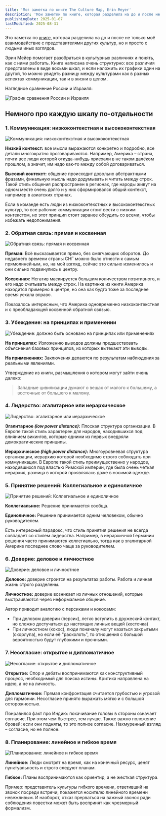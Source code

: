 ```yaml
---
title: 'Моя заметка по книге The Culture Map, Erin Meyer'
description: 'Мои заметки по книге, которая разделила на до и после не только моё взаимодействие с представителями других культур, но и просто с людьми иных взглядов.'
publishingDate: 2025-01-07
lastModified: 2025-08-31
---
```


Это заметка по [книге](https://www.goodreads.com/book/show/22085568-the-culture-map), которая разделила на до и после не только моё взаимодействие с представителями других культур, но и просто с людьми иных взглядов.

Эрин Мейер помогает разобраться в культурных различиях и понять, как с ними работать. Книга написана очень структурно: все различия представлены в виде восьми шкал, и если наложить их графики один на другой, то можно увидеть разницу между культурами как в разных аспектах коммуникации, так и в жизни в целом.

Наглядное сравнение России и Израиля:

![График сравнения России и Израиля](../../../shared/assets/images/notes/the-culture-map_russia-israel.jpg)

## Немного про каждую шкалу по-отдельности

### 1. Коммуникация: низкоконтекстная и высококонтекстная

![Коммуникация: низкоконтекстная и высококонтекстная](../../../shared/assets/images/notes/the-culture-map_communicating.jpg)

**Низкий контекст:** все мысли выражаются конкретно и подробно, все детали многократно проговариваются. Например, Америка – страна, почти все люди которой откуда-нибудь приехали в не таком далёком прошлом, а значит, им надо как-то между собой договариваться.

**Высокий контекст:** общение происходит довольно абстрактными фразами, финальную мысль надо додумывать и читать между строк. Такой стиль общения распространен в регионах, где народы живут на одном месте очень долго и у них сформировался общий контекст, например в азиатских странах.

Если в команде есть люди из низкоконтекстных и высококонтекстных культур, то все рабочие коммуникации стоит вести с низким контекстом, но этот принцип стоит заранее обсудить со всеми, чтобы избежать недопонимания.

### 2. Обратная связь: прямая и косвенная

![Обратная связь: прямая и косвенная](../../../shared/assets/images/notes/the-culture-map_feedback.jpg)

**Прямая:** Всё высказывается прямо, без смягчающих оборотов. До недавнего времени страны СНГ можно было отнести к самым прямолинейным, но, на мой взгляд, сейчас это сильно изменилось и они сильно подвинулись к центру.

**Косвенная:** Негатив маскируется большим количеством позитивного, и его надо считывать между строк. На картинке из книги Америка находится примерно в центре, но она как будто тоже за последнее время уехала вправо.

Показалось интересным, что Америка одновременно низкоконтекстная и с преобладающей косвенной обратной связью.

### 3. Убеждение: на принципах и применении

![Убеждение: должно быть основано на принципах или применениях](../../../shared/assets/images/notes/the-culture-map_persuading.jpg)

**На принципах:** Изложению выводов должны предшествовать объяснения базовых принципов, из которых вытекают эти выводы.

**На применениях:** Заключения делаются по результатам наблюдения за реальными явлениями.

Утверждение из книги, размышления о котором могут зайти очень далеко:

> Западные цивилизации думают о вещах от малого к большему, а восточные от большего к малому.

### 4. Лидерство: эгалитарное или иерархическое

![Лидерство: эгалитарное или иерархическое](../../../shared/assets/images/notes/the-culture-map_leading.jpg)

**Эгалитарное _(low power distance)_:** Плоская структура организации. В Европе такой стиль характерен для народов, находившихся под влиянием викингов, которые одними из первых внедряли демократические принципы.

**Иерархическое _(high power distance)_:** Многоуровневая структура организации, иерархию которой необходимо строго соблюдать при коммуникации. В Европе такой стиль преимущественно у народов, находившихся под властью Римской империи, где была очень четкая иерархия, разница в которой проявлялась даже в носимой одежде.

### 5. Принятие решений: Коллегиальное и единоличное

![Принятие решений: Коллегиальное и единоличное](../../../shared/assets/images/notes/the-culture-map_deciding.jpg)

**Коллегиальное:** Решение принимается сообща.

**Единоличное:** Решение принимается одним человеком, обычно руководителем.

Есть интересный парадокс, что стиль принятия решения не всегда совпадает со стилем лидерства. Например, в иерархичной Германии решения часто принимаются коллегиально, тогда как в эгалитарной Америке последнее слово чаще за руководителем.

### 6. Доверие: деловое и личностное

![Доверие: деловое и личностное](../../../shared/assets/images/notes/the-culture-map_trusting.jpg)

**Деловое:** доверие строится на результатах работы. Работа и личная жизнь строго разделены.

**Личностное:** доверие возникает из личных отношений, которые выстраиваются через неформальное общение.

Автор приводит аналогию с персиками и кокосами:

- При деловом доверии (персик), легко вступить в дружеский контакт, но сложно достучаться до настоящих личных вещей (косточка)
- При личностном (кокос), люди поначалу могут казаться закрытыми (скорлупа), но если её "расколоть", то отношения с большой вероятностью будут глубокими и прочными.

### 7. Несогласие: открытое и дипломатичное

![Несогласие: открытое и дипломатичное](../../../shared/assets/images/notes/the-culture-map_disagreeing.jpg)

**Открытое:** Спор и дебаты воспринимаются как конструктивный процесс, необходимый для поиска истины. Критика направлена на идею, а не на личность.

**Дипломатичное:** Прямая конфронтация считается грубостью и угрозой для гармонии. Несогласие принято выражать мягко и с большой осторожностью.

Понравился факт про Индию: покачивание головы в стороны означает согласие. При этом чем быстрее, тем лучше. Также важно положение бровей: если они подняты, то это полное согласие. Нахмуренный взгляд – согласие, но не полное.

### 8. Планирование: линейное и гибкое время

![Планирование: линейное и гибкое время](../../../shared/assets/images/notes/the-culture-map_scheduling.jpg)

**Линейное:** Люди смотрят на время, как на конечный ресурс, ценят пунктуальность и строго следуют планам.

**Гибкое:** Планы воспринимаются как ориентир, а не жесткая структура.

Пример: представитель культуры гибкого времени, ответивший на звонок посреди встречи, покажется носителю линейного времени невежливым. И наоборот, отказ прерваться на важный звонок ради соблюдения повестки может быть воспринят как чрезмерный формализм.
